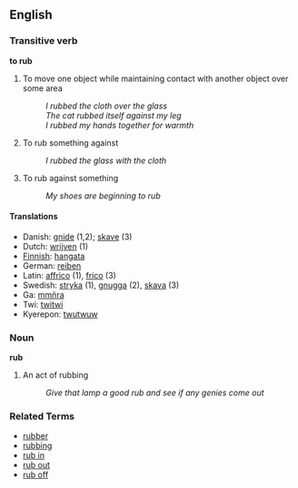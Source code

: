 == English ==

=== Transitive verb ===
'''to rub'''

# To move one object while maintaining contact with another object over some area
#: ''I rubbed the cloth over the glass''
#: ''The cat rubbed itself against my leg''
#: ''I rubbed my hands together for warmth''
# To rub something against
#: ''I rubbed the glass with the cloth''
# To rub against something
#: ''My shoes are beginning to rub''

====Translations====
*Danish: [[gnide]] (1,2); [[skave]] (3)
*Dutch: [[wrijven]] (1)
*[[Finnish]]: [[hangata]]
*German: [[reiben]]
*Latin: [[affrico]] (1), [[frico]] (3)
*Swedish: [[stryka]] (1), [[gnugga]] (2), [[skava]] (3)
*Ga: [[  mmñra]]
*Twi: [[ twitwi]]
*Kyerepon: [[twutwuw]]

=== Noun ===
'''rub'''

# An act of rubbing
#: ''Give that lamp a good rub and see if any genies come out''

=== Related Terms ===
*[[rubber]]
*[[rubbing]]
*[[rub in]]
*[[rub out]]
*[[rub off]]
